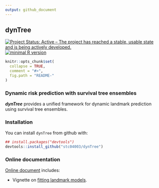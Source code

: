 ```yaml
---
output: github_document
---
```


## **dynTree**

[![Project Status: Active – The project has reached a stable, usable state and is being actively developed.](http://www.repostatus.org/badges/latest/active.svg)](http://www.repostatus.org/#active)
[![minimal R version](https://img.shields.io/badge/R%3E%3D-3.4.0-6666ff.svg)](https://cran.r-project.org/)

```r
knitr::opts_chunk$set(
  collapse = TRUE,
  comment = "#>",
  fig.path = "README-"
)
```

### Dynamic risk prediction with survival tree ensembles
***dynTree*** provides a unified framework for dynamic landmark prediction using survival tree ensembles.

### Installation

You can install `dynTree` from github with:

```r
## install.packages("devtools")
devtools::install_github("stc04003/dynTree")
```

### Online documentation 
[Online document](http://www.sychiou.com/dyntree/) includes:

* Vignette on [fitting landmark models](https://www.sychiou.com/dynTree/articles/dynTree-sims.html).
